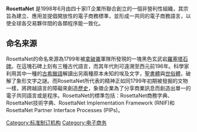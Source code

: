 '''RosettaNet''' 是1998年6月由四十家IT企業所聯合創立的一個非營利性組織，其宗旨為建立、應用並提倡開放性的電子商務標準，並形成一共同的電子商務語言，以使全球各交易夥伴間的各類程序能一致化。

== 命名来源 ==
RosettaNet的命名來源為1799年被[[拿破崙|拿破崙]]軍隊所發現的一塊黑色玄武岩[[羅塞塔石碑|羅塞塔石碑]]。在這塊石碑上刻有三種古代語言，而其年代則可遠溯至西元前196年。科學家利用其中一種的[[古希臘語|古希臘語]]解讀出另兩種原本未知的埃及文字，[[聖書體|聖書體]]與[[世俗體|世俗體]]，破解了象形文字之謎。而RosettaNet所代表的精神正如同1799年初期被發掘的文物一樣，將跨越語言的障礙來創造[[歷史|歷史]]，象徵企業為了分享商業訊息而創造出單一的電子共同語言或是程序。RosettaNet的標準包括：RosettaNet商務字典、RosettaNet技術字典、RosettaNet Implementation Framework (RNIF)和RosettaNet Partner Interface Processes (PIPs)。

[[Category:标准制订机构|Category:标准制订机构]]
[[Category:电子商务|Category:电子商务]]


{{compu-stub}}